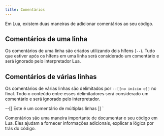 ```yaml
---
title: Comentários
---
```



Em Lua, existem duas maneiras de adicionar comentários ao seu código.

## Comentários de uma linha

Os comentários de uma linha são criados utilizando dois hífens (`--`). Tudo que
estiver após os hífens em uma linha será considerado um comentário e será
ignorado pelo interpretador Lua.

<CodeLua code="-- Este é um comentário de uma linha" />

## Comentários de várias linhas

Os comentários de várias linhas são delimitados por `--[[no início e]]` no
final. Todo o conteúdo entre esses delimitadores será considerado um comentário
e será ignorado pelo interpretador.

--[[
  Este é um comentário
  de múltiplas linhas
]]
`

<CodeLua code={example2} />

<Aside type="tip">
    Comentários são uma maneira importante de documentar o seu código em Lua.
    Eles ajudam a fornecer informações adicionais, explicar a lógica por trás
    do código.
</Aside>
